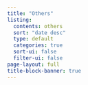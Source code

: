 ```yaml
---
title: "Others"
listing:
  contents: others
  sort: "date desc"
  type: default
  categories: true
  sort-ui: false
  filter-ui: false
page-layout: full
title-block-banner: true
---
```

